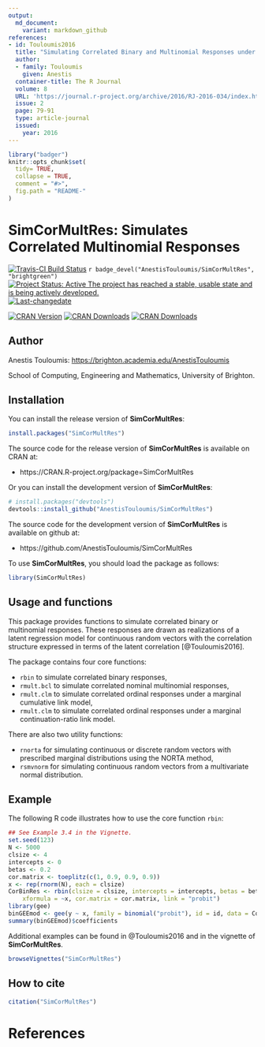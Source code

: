 ```yaml
---
output:
  md_document:
    variant: markdown_github
references:
- id: Touloumis2016
  title: "Simulating Correlated Binary and Multinomial Responses under Marginal Model Specification: The SimCorMultRes Package"
  author:
  - family: Touloumis
    given: Anestis
  container-title: The R Journal
  volume: 8
  URL: 'https://journal.r-project.org/archive/2016/RJ-2016-034/index.html'
  issue: 2
  page: 79-91
  type: article-journal
  issued:
    year: 2016
---
```


<!-- README.md is generated from README.Rmd. Please edit that file -->

```r
library("badger")
knitr::opts_chunk$set(
  tidy= TRUE,
  collapse = TRUE,
  comment = "#>",
  fig.path = "README-"
)
```

# SimCorMultRes: Simulates Correlated Multinomial Responses


[![Travis-CI Build Status](https://travis-ci.org/AnestisTouloumis/SimCorMultRes.svg?branch=master)](https://travis-ci.org/AnestisTouloumis/SimCorMultRes)
`r badge_devel("AnestisTouloumis/SimCorMultRes", "brightgreen")`
[![Project Status: Active The project has reached a stable, usable state and is being actively developed.](http://www.repostatus.org/badges/latest/active.svg)](http://www.repostatus.org/#active) 
[![Last-changedate](https://img.shields.io/badge/last%20change-`r gsub('-', '--', Sys.Date())`-brightgreen.svg)](/commits/master)

[![CRAN Version](http://www.r-pkg.org/badges/version/SimCorMultRes?color=blue)](https://cran.r-project.org/package=SimCorMultRes)
[![CRAN Downloads](http://cranlogs.r-pkg.org/badges/grand-total/SimCorMultRes?color=blue)](http://cranlogs.r-pkg.org/badges/grand-total/SimCorMultRes)
[![CRAN Downloads](http://cranlogs.r-pkg.org/badges/SimCorMultRes)](http://cran.rstudio.com/web/packages/SimCorMultRes/index.html)


## Author

Anestis Touloumis: <https://brighton.academia.edu/AnestisTouloumis>

School of Computing, Engineering and Mathematics, University of Brighton. 


## Installation

You can install the release version of **SimCorMultRes**:

```r
install.packages("SimCorMultRes")
```

The source code for the release version of **SimCorMultRes** is available on CRAN at:

- https://CRAN.R-project.org/package=SimCorMultRes

Or you can install the development version of **SimCorMultRes**:

```r
# install.packages("devtools")
devtools::install_github("AnestisTouloumis/SimCorMultRes")
```

The source code for the development version of **SimCorMultRes** is available on github at:

- https://github.com/AnestisTouloumis/SimCorMultRes

To use **SimCorMultRes**, you should load the package as follows:

```r
library(SimCorMultRes)
```

## Usage and functions

This package provides functions to simulate correlated binary or multinomial responses. These responses are drawn as realizations of a latent regression model for continuous random vectors with the correlation structure expressed in terms of the latent correlation [@Touloumis2016].


The package contains four core functions:

- `rbin` to simulate correlated binary responses,
- `rmult.bcl` to simulate correlated nominal multinomial responses,
- `rmult.clm` to simulate correlated ordinal responses under a marginal cumulative link model,
- `rmult.clm` to simulate correlated ordinal responses under a marginal continuation-ratio link model.


There are also two utility functions:

- `rnorta` for simulating continuous or discrete random vectors with prescribed marginal distributions using the NORTA method,
- `rsmvnorm` for simulating continuous random vectors from a multivariate normal distribution.


## Example

The following R code illustrates how to use the core function `rbin`:

```r
## See Example 3.4 in the Vignette.
set.seed(123)
N <- 5000
clsize <- 4
intercepts <- 0
betas <- 0.2
cor.matrix <- toeplitz(c(1, 0.9, 0.9, 0.9))
x <- rep(rnorm(N), each = clsize)
CorBinRes <- rbin(clsize = clsize, intercepts = intercepts, betas = betas, 
    xformula = ~x, cor.matrix = cor.matrix, link = "probit")
library(gee)
binGEEmod <- gee(y ~ x, family = binomial("probit"), id = id, data = CorBinRes$simdata)
summary(binGEEmod)$coefficients
```

Additional examples can be found in @Touloumis2016 and in the vignette of **SimCorMultRes**.

```r
browseVignettes("SimCorMultRes")
```

## How to cite

```r
citation("SimCorMultRes")
```

# References